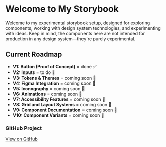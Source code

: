 
<Meta title='Start' />

# Welcome to My Storybook

Welcome to my experimental storybook setup, designed for exploring components, working with design system technologies, and experimenting with ideas. Keep in mind, the components here are not intended for production in any design system—they're purely experimental.

## Current Roadmap

-   **V1: Button (Proof of Concept)** = done ✅
-   **V2: Inputs** = to do 🔨
-   **V3: Tokens & Themes** = coming soon 🚧
-   **V4: Figma Integration** = coming soon 🚧
-   **V5: Iconography** = coming soon 🚧
-   **V6: Animations** = coming soon 🚧
-   **V7: Accessibility Features** = coming soon 🚧
-   **V8: Grid and Layout Systems** = coming soon 🚧
-   **V9: Component Documentation** = coming soon 🚧
-   **V10: Component Variants** = coming soon 🚧

### GitHub Project

[View on GitHub](https://github.com/renderghost/bones)
